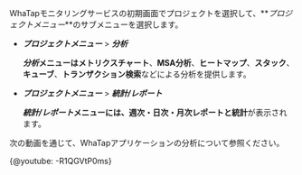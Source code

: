 WhaTapモニタリングサービスの初期画面でプロジェクトを選択して、**_プロジェクトメニュー_**のサブメニューを選択します。 

-   **_プロジェクトメニュー_** > **_分析_**

    **_分析_**メニューは**メトリクスチャート**、**MSA分析**、**ヒートマップ**、**スタック**、**キューブ**、**トランザクション検索**などによる分析を提供します。

-   **_プロジェクトメニュー_** > **_統計/レポート_**

    **_統計/レポート_**メニューには、**週次・日次・月次レポート**と**統計**が表示されます。

次の動画を通じて、WhaTapアプリケーションの分析について参照ください。

{@youtube: -R1QGVtP0ms}

